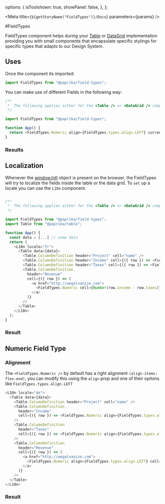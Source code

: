 
  options: {
    isToolshown: true,
    showPanel: false,
  },
};

<Meta title={`${getStoryName("FieldTypes")}/Docs`} parameters={params} />

#FieldTypes

FieldTypes component helps during your [Table](https://github.com/acl-services/paprika/tree/master/packages/Table) or [DataGrid](https://github.com/acl-services/paprika/tree/master/packages/DataGrid) implementation providing you with small components that encapsulate specific stylings for specific types that adapts to our Design System.

## Uses

Once the component its imported:

```js
import FieldTypes from "@paprika/field-types";
```

You can make use of different Fields in the following way:

```js
/**
 *  The following applies either for the <Table /> or <DataGrid /> component
 */

import FieldTypes from "@paprika/field-types";

function App() {
  return <FieldTypes.Numeric align={FieldTypes.types.align.LEFT} currency="USD" number={1240} />;
}
```

### Results

<Simple />

## Localization

Whenever the [window.Intl](https://developer.mozilla.org/en-US/docs/Web/JavaScript/Reference/Global_Objects/Intl) object is present on the browser, the FieldTypes will
try to localize the fields inside the table or the data grid. To `set` up a locale you can use the `L10n` component.

```js

/**
 *  The following applies either for the <Table /> or <DataGrid /> component
 */

import FieldTypes from "@paprika/field-types";
import Table from "@paprika/table";

function App() {
  const data = [...] // some data
  return (
    <L10n locale="fr">
      <Table data={data}>
        <Table.ColumnDefinition header="Project" cell="name" />
        <Table.ColumnDefinition header="Income" cell={({ row }) => <FieldTypes.Numeric cell={row.income} />} />
        <Table.ColumnDefinition header="Taxes" cell={({ row }) => <FieldTypes.Numeric cell={row.taxes} />} />
        <Table.ColumnDefinition
          header="Revenue"
          cell={({ row }) => (
            <a href="http://wegalvanize.com">
              <FieldTypes.Numeric cell={Number(row.income - row.taxes)} />
            </a>
          )}
        />
      </Table>
    </L10n>
  );
}
```

### Result

<TableWithLocale />

## Numeric Field Type

### Alignment

The `<FieldTypes.Numeric />` by default has a right alignment `(align-items: flex-end)`, you can modify this using the `align` prop and one of their opitons like
`FieldTypes.types.align.LEFT`

```js
<L10n locale="de">
  <Table data={data}>
    <Table.ColumnDefinition header="Project" cell="name" />
    <Table.ColumnDefinition
      header="Income"
      cell={({ row }) => <FieldTypes.Numeric align={FieldTypes.types.align.LEFT} cell={row.income} />}
    />
    <Table.ColumnDefinition
      header="Taxes"
      cell={({ row }) => <FieldTypes.Numeric align={FieldTypes.types.align.LEFT} cell={row.taxes} />}
    />
    <Table.ColumnDefinition
      header="Revenue"
      cell={({ row }) => (
        <a href="http://wegalvanize.com">
          <FieldTypes.Numeric align={FieldTypes.types.align.LEFT} cell={Number(row.income - row.taxes)} />
        </a>
      )}
    />
  </Table>
</L10n>
```

### Result

<TableWithLocaleAlignLeft />
